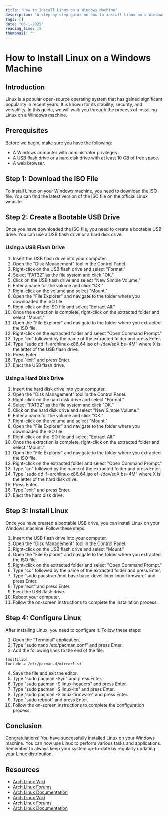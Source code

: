 ```yaml
---
title: "How to Install Linux on a Windows Machine"
description: "A step-by-step guide on how to install Linux on a Windows machine."
tags: []
date: "06-1-2025"
reading_time: 15
thumbnail: ""
---
```


# How to Install Linux on a Windows Machine

## Introduction

Linux is a popular open-source operating system that has gained significant popularity in recent years. It is known for its stability, security, and versatility. In this guide, we will walk you through the process of installing Linux on a Windows machine.

## Prerequisites

Before we begin, make sure you have the following:

- A Windows computer with administrator privileges.
- A USB flash drive or a hard disk drive with at least 10 GB of free space.
- A web browser.

## Step 1: Download the ISO File

To install Linux on your Windows machine, you need to download the ISO file. You can find the latest version of the ISO file on the official Linux website.

## Step 2: Create a Bootable USB Drive

Once you have downloaded the ISO file, you need to create a bootable USB drive. You can use a USB flash drive or a hard disk drive.

### Using a USB Flash Drive

1. Insert the USB flash drive into your computer.
2. Open the "Disk Management" tool in the Control Panel.
3. Right-click on the USB flash drive and select "Format."
4. Select "FAT32" as the file system and click "OK."
5. Click on the USB flash drive and select "New Simple Volume."
6. Enter a name for the volume and click "OK."
7. Right-click on the volume and select "Mount."
8. Open the "File Explorer" and navigate to the folder where you downloaded the ISO file.
9. Right-click on the ISO file and select "Extract All."
10. Once the extraction is complete, right-click on the extracted folder and select "Mount."
11. Open the "File Explorer" and navigate to the folder where you extracted the ISO file.
12. Right-click on the extracted folder and select "Open Command Prompt."    
13. Type "cd" followed by the name of the extracted folder and press Enter.
14. Type "sudo dd if=archlinux-x86_64.iso of=/dev/sdX bs=4M" where X is the letter of the USB flash drive.
15. Press Enter.
16. Type "exit" and press Enter.
17. Eject the USB flash drive.

### Using a Hard Disk Drive

1. Insert the hard disk drive into your computer.
2. Open the "Disk Management" tool in the Control Panel.
3. Right-click on the hard disk drive and select "Format."
4. Select "FAT32" as the file system and click "OK."
5. Click on the hard disk drive and select "New Simple Volume."
6. Enter a name for the volume and click "OK."
7. Right-click on the volume and select "Mount."
8. Open the "File Explorer" and navigate to the folder where you downloaded the ISO file.
9. Right-click on the ISO file and select "Extract All."
10. Once the extraction is complete, right-click on the extracted folder and select "Mount."
11. Open the "File Explorer" and navigate to the folder where you extracted the ISO file.
12. Right-click on the extracted folder and select "Open Command Prompt."    
13. Type "cd" followed by the name of the extracted folder and press Enter.
14. Type "sudo dd if=archlinux-x86_64.iso of=/dev/sdX bs=4M" where X is the letter of the hard disk drive.
15. Press Enter.
16. Type "exit" and press Enter.
17. Eject the hard disk drive.

## Step 3: Install Linux

Once you have created a bootable USB drive, you can install Linux on your Windows machine. Follow these steps:

1. Insert the USB flash drive into your computer.
2. Open the "Disk Management" tool in the Control Panel.
3. Right-click on the USB flash drive and select "Mount."
4. Open the "File Explorer" and navigate to the folder where you extracted the ISO file.
5. Right-click on the extracted folder and select "Open Command Prompt."    
6. Type "cd" followed by the name of the extracted folder and press Enter.
7. Type "sudo pacstrap /mnt base base-devel linux linux-firmware" and press Enter.
8. Type "exit" and press Enter.
9. Eject the USB flash drive.
10. Reboot your computer.
11. Follow the on-screen instructions to complete the installation process.

## Step 4: Configure Linux

After installing Linux, you need to configure it. Follow these steps:

1. Open the "Terminal" application.
2. Type "sudo nano /etc/pacman.conf" and press Enter.
3. Add the following lines to the end of the file:

```
[multilib]
Include = /etc/pacman.d/mirrorlist
```

4. Save the file and exit the editor.
5. Type "sudo pacman -Syu" and press Enter.
6. Type "sudo pacman -S linux-headers" and press Enter.
7. Type "sudo pacman -S linux-lts" and press Enter.
8. Type "sudo pacman -S linux-firmware" and press Enter.
9. Type "sudo reboot" and press Enter.
10. Follow the on-screen instructions to complete the configuration process.

## Conclusion

Congratulations! You have successfully installed Linux on your Windows machine. You can now use Linux to perform various tasks and applications. Remember to always keep your system up-to-date by regularly updating your Linux distribution.

## Resources

- [Arch Linux Wiki](https://wiki.archlinux.org/)
- [Arch Linux Forums](https://bbs.archlinux.org/)
- [Arch Linux Documentation](https://wiki.archlinux.org/index.php/Documentation)
- [Arch Linux Wiki](https://wiki.archlinux.org/)
- [Arch Linux Forums](https://bbs.archlinux.org/)
- [Arch Linux Documentation](https://wiki.archlinux.org/index.php/Documentation)